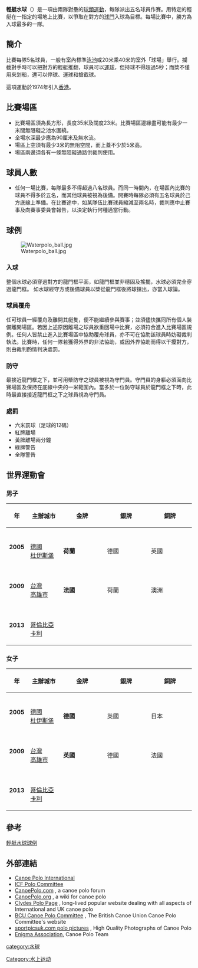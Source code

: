 {{NoteTA|G1=Sports}}
'''輕艇水球'''（{{lang-en|Canoe polo}}）是一項由兩隊對壘的[[球類運動|球類運動]]，每隊派出五名球員作賽。用特定的輕艇在一指定的場地上比賽，以爭取在對方的[[球門|球門]]入球為目標。每場比賽中，勝方為入球最多的一隊。

{{Or|輕艇水球是一種揉合了[[水球|水球]]、[[籃球|籃球]]、[[輕艇|輕艇]]的[[水類運動|水類運動]]。|time=2022-06-11T07:55:56+00:00}}

==簡介==
比賽每隊5名球員，一般有室內標準[[泳池|泳池]]或20米乘40米的室外「球場」舉行。攔截對手時可以把對方的輕艇推翻，球員可以[[運球|運球]]，但持球不得超過5秒；而槳不僅用來划船，還可以停球、運球和搶截球。

這項運動於1974年引入[[香港|香港]]。

==比賽場區==
*比賽場區須為長方形，長度35米及闊度23米。比賽場區邊緣盡可能有最少一米闊無阻礙之池水圍繞。
*全場水深最少應為90厘米及無水流。
*場區上空須有最少3米的無阻空間，而上蓋不少於5米高。
*場區兩邊須各有一條無阻礙通路供裁判使用。

==球員人數==
*任何一場比賽，每隊最多不得超過八名球員。而同一時間內，在場區內比賽的球員不得多於五名，而其他球員被視為後備。開賽時每隊必須有五名球員於己方底線上準備。在比賽途中，如某隊伍比賽球員縮減至兩名時，裁判應中止賽事及向賽事委員會報告，以決定執行何種適當行動。
==球例==
[[File:Waterpolo_ball.jpg|thumb]]
===入球===
整個水球必須穿過對方的龍門框平面，如龍門框並非穩固及搖擺，水球必須完全穿過龍門框。
如水球經守方或後備球員以槳從龍門框後將球擋出，亦當入球論。
===球員覆舟===
任可球員一經覆舟及離開其艇隻，便不能繼續參與賽事；並須儘快攜同所有個人裝備離開場區。若因上述原因離場之球員欲重回場中比賽，必須符合進入比賽場區規例。任何人皆禁止進入比賽場區中協助覆舟球員，亦不可在協助該球員時妨礙裁判執法。比賽時，任何一隊若獲得外界的非法協助，或因外界協助而得以干擾對方，則由裁判酌情判決處罰。
===防守===
最接近龍門框之下，並可用槳防守之球員被視為守門員。守門員的身軀必須面向比賽場區及保持在底線中央的一米範圍內。當多於一位防守球員於龍門框之下時，此時最直接接近龍門框之下之球員視為守門員。
===處罰===
*六米罰球（足球的12碼）
*紅牌離場
*黃牌離場兩分鐘
*綠牌警告
*全隊警告

==世界運動會==
===男子===

{| class="toccolours" border="1" cellpadding="2" style="border-collapse: collapse; text-align: center; width: 80%; margin: 0 auto;"
|- style="background: #efefef;"
!width=10%|年
!width=18%|主辦城市
!width=24% bgcolor=gold|金牌
!width=24% bgcolor=silver|銀牌
!width=24% bgcolor="#cc9966"|銅牌
|- bgcolor=#F5FAFF
|'''2005'''
|{{flagicon|GER}}<br>[[德國|德國]]<br>[[杜伊斯堡|杜伊斯堡]]
|{{flagicon|NED}}<br>'''荷蘭'''
|{{flagicon|GER}}<br>德國
|{{flagicon|UK}}<br>英國
|- bgcolor=#D0E7FF
|'''2009'''
|{{flagicon|TWN}}<br>[[台灣|台灣]]<br>[[高雄市|高雄市]]
|{{flagicon|FRA}}<br>'''法國'''
|{{flagicon|NED}}<br>荷蘭
|{{flagicon|AUS}}<br>澳洲
|- bgcolor=#F5FAFF
|'''2013'''
|{{flagicon|COL}}<br>[[哥倫比亞|哥倫比亞]]<br>[[卡利|卡利]]
|
|
|
|}

===女子===

{| class="toccolours" border="1" cellpadding="2" style="border-collapse: collapse; text-align: center; width: 80%; margin: 0 auto;"
|- style="background: #efefef;"
!width=10%|年
!width=18%|主辦城市
!width=24% bgcolor=gold|金牌
!width=24% bgcolor=silver|銀牌
!width=24% bgcolor="#cc9966"|銅牌
|- bgcolor=#F5FAFF
|'''2005'''
|{{flagicon|GER}}<br>[[德國|德國]]<br>[[杜伊斯堡|杜伊斯堡]]
|{{flagicon|GER}}<br>'''德國'''
|{{flagicon|UK}}<br>英國
|{{flagicon|JPN}}<br>日本
|- bgcolor=#D0E7FF
|'''2009'''
|{{flagicon|TWN}}<br>[[台灣|台灣]]<br>[[高雄市|高雄市]]
|{{flagicon|UK}}<br>'''英國'''
|{{flagicon|GER}}<br>德國
|{{flagicon|FRA}}<br>法國
|- bgcolor=#F5FAFF
|'''2013'''
|{{flagicon|COL}}<br>[[哥倫比亞|哥倫比亞]]<br>[[卡利|卡利]]
|
|
|
|}

==參考==
[https://web.archive.org/web/20100216064905/http://www.hkcucanoe.com.hk/08-Polo/chineserules2003.pdf 輕艇水球球例]

==外部連結==
*[http://www.canoe-polo.eu Canoe Polo International] {{Wayback|url=http://www.canoe-polo.eu/ |date=20201027204127 }}
*[http://www.canoe-polo.com/ ICF Polo Committee] {{Wayback|url=http://www.canoe-polo.com/ |date=20170517113319 }}
*[http://www.canoepolo.com CanoePolo.com] {{Wayback|url=http://www.canoepolo.com/ |date=20171220155155 }}, a canoe polo forum
*[http://www.canoepolo.org CanoePolo.org] {{Wayback|url=http://www.canoepolo.org/ |date=20210228184103 }}, a wiki for canoe polo
*[http://www.clydespolopage.com/ Clydes Polo Page] {{Wayback|url=http://www.clydespolopage.com/ |date=20210224194453 }}, long-lived popular website dealing with all aspects of International and UK canoe polo
*[http://www.canoepolo.org.uk/ BCU Canoe Polo Committee] {{Wayback|url=http://www.canoepolo.org.uk/ |date=20210411001131 }}, The British Canoe Union Canoe Polo Committee's website
*[http://canoepolo.sportpicsuk.com/ sportpicsuk.com polo pictures ] {{Wayback|url=http://canoepolo.sportpicsuk.com/ |date=20160304122047 }}, High Quality Photographs of Canoe Polo
*[https://www.facebook.com/EnigmaAssociation Enigma Association], Canoe Polo Team
[[Category:水上运动|Category:水上运动]]
[[category:水球|category:水球]]